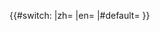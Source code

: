 {{#switch:{{{1}}}
|zh={{Cite/date/zh|date={{{date|}}}|year={{{year|}}}|month={{{month|}}}}}
|en={{Cite/date/en|date={{{date|}}}|year={{{year|}}}|month={{{month|}}}}}
|#default={{Cite/date/zh|date={{{date|}}}|year={{{year|}}}|month={{{month|}}}}}
}}
